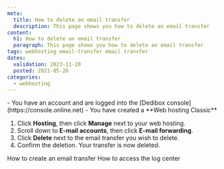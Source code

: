 ```yaml
---
meta:
  title: How to delete an email transfer
  description: This page shows you how to delete an email transfer
content:
  h1: How to delete an email transfer
  paragraph: This page shows you how to delete an email transfer
tags: webhosting email-transfer email transfer
dates:
  validation: 2023-11-20
  posted: 2021-05-26
categories:
  - webhosting
---
```


<Macro id="webhosting-online" />

<Message type="requirement">
  - You have an account and are logged into the [Dedibox console](https://console.online.net)
  - You have created a **Web hosting Classic**
</Message>

1. Click **Hosting**, then click **Manage** next to your web hosting. 
2. Scroll down to **E-mail accounts**, then click **E-mail forwarding**. 
3. Click **Delete** next to the email transfer you wish to delete. 
4. Confirm the deletion. 
    <Message type="note">
      Your transfer is now deleted.
    </Message>


<Navigation title="See Also">
  <PreviousButton to="/dedibox-console/classic-hosting/how-to/create-email-transfer/">How to create an email transfer</PreviousButton>
  <NextButton to="/dedibox-console/classic-hosting/how-to/access-logcenter/">How to access the log center</NextButton>
</Navigation> 
